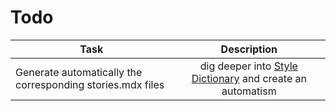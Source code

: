 
<Meta title="Design Tokens/Todo" />

# Todo

| Task        | Description           |
| ------------- |:-------------:|
| Generate automatically the corresponding stories.mdx files | dig deeper into [Style Dictionary](https://amzn.github.io/style-dictionary/#/version_3) and create an automatism |
